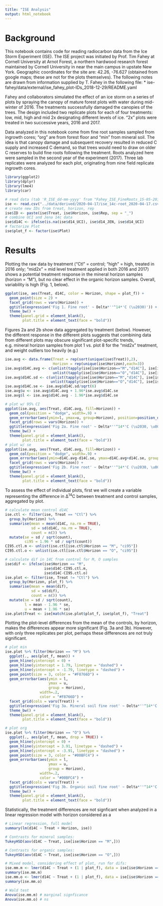 ```yaml
---
title: "ISE Analysis"
output: html_notebook
---
```


# Background
This notebook contains code for reading radiocarbon data from the Ice Storm Experiment (ISE). The ISE project was initiated by Prof. Tim Fahey at Cornell University at Arnot Forest, a northern hardwood research forest maintained by Cornell University in near the main campus in upstate New York. Geographic coordinates for the site are: 42.26, -76.627 (obtained from google maps; these are not for the plots themselves). The following notes are drawn from information supplied by T. Fahey in the following file: 
* ise-fahey/data/external/ise_fahey_plot-IDs_2018-12-29/README.yaml

Fahey and collaborators simulated the effect of an ice storm on a series of plots by spraying the canopy of mature forest plots with water during mid-winter of 2016. The treatments successfully damaged the canopies of the trees. The design included two replicate plots for each of four treatments: low, mid, high and mid 2x designating different levels of ice. “2x” plots were treated in two successive years, 2016 and 2017. 

Data analyzed in this notebook come from fine root samples sampled from ingrowth cores;  “org” are from forest floor and “min” from mineral soil. The idea is that canopy damage and subsequent recovery resulted in reduced C supply and increased C demand, so that trees would need to draw on older C reserves to build fine roots following the treatment. Roots analyzed here were sampled in the second year of the experiment (2017). Three lab replicates were analyzed for each plot, originating from nine field replicate ingrowth cores.

```r
library(ggplot2)
library(dplyr)
library(lme4)
library(car)
```

```r
# read data (tab 'R_ISE_dd-mm-yyyy' from "Fahey_ISE_FineRoots_15-05-2019.xlsx")
ise <- read.csv("../data/derived/2020-04-17/ise_14c-root_2020-04-17.csv")
# create new IDs from treat, horizon, rep
ise$ID <- paste(ise$Treat, ise$Horizon, ise$Rep, sep = "_")
# combine UCI and Jena 14c data
ise$d14C <- ifelse(is.na(ise$d14_UCI), ise$d14_JEN, ise$d14_UCI)
# factorize Plot
ise$plot_f <- factor(ise$Plot)
```

# Results
Plotting the raw data by treatment ("Ctl" = control; "high" = high, treated in 2016 only; "mid2x" = mid level treatment applied in both 2016 and 2017) shows a potential treatment response in the mineral horizon samples (horizon = "M"), but no clear effect in the organic horizon samples. Overall, variability is high (Fig. 1, below).
```r
ggplot(ise, aes(Treat, d14C, color = Horizon, shape = plot_f)) +
  geom_point(size = 2) +
  facet_grid(rows = vars(Horizon)) +
  ggtitle(expression('Fig 1. Fine root' ~ Delta*''^14*'C (\u2030)')) +
  theme_bw() +
  theme(panel.grid = element_blank(),
        plot.title = element_text(face = "bold"))
```

Figures 2a and 2b show data aggregated by treatment (below). However, the different response in the different plots suggests that combining data from different plots may obscure significant plot-specific trends, e.g. mineral horizon samples from plot 1 vs. plot 8 for the "mid2x" treatment, and weight outliers too heavily (e.g.)
```r
ise.avg <- data.frame(Treat = rep(sort(unique(ise$Treat)),2),
                      Horizon = rep(unique(ise$Horizon),each=3))
ise.avg$d14C.avg <- c(unlist(tapply(ise[ise$Horizon=="M","d14C"], ise[ise$Horizon=="M","Treat"], mean)),
                      unlist(tapply(ise[ise$Horizon=="O","d14C"], ise[ise$Horizon=="O","Treat"], mean)))
ise.avg$d14C.sd <- c(unlist(tapply(ise[ise$Horizon=="M","d14C"], ise[ise$Horizon=="M","Treat"], sd)),
                     unlist(tapply(ise[ise$Horizon=="O","d14C"], ise[ise$Horizon=="O","Treat"], sd)))
ise.avg$d14C.se <- ise.avg$d14C.sd/sqrt(6)
ise.avg$u <- ise.avg$d14C.avg + 1.96*ise.avg$d14C.se
ise.avg$l <- ise.avg$d14C.avg - 1.96*ise.avg$d14C.se
```
```r
# plot w/ 95% CI
ggplot(ise.avg, aes(Treat, d14C.avg, fill=Horizon)) +
  geom_col(position = "dodge", width=.9) +
  geom_errorbar(aes(ymin=l, ymax=u, group=Horizon), position=position_dodge(.9), width=.5) +
  facet_grid(rows = vars(Horizon)) +
  ggtitle(expression('Fig 2a. Fine root' ~ Delta*''^14*'C (\u2030, \u00B1 SE)')) +
  theme_bw() +
  theme(panel.grid = element_blank(),
        plot.title = element_text(face = "bold"))
# plot w/ se
ggplot(ise.avg, aes(Treat, d14C.avg, fill=Horizon)) +
  geom_col(position = "dodge", width=.9) +
  geom_errorbar(aes(ymin=d14C.avg-d14C.se, ymax=d14C.avg+d14C.se, group=Horizon), position=position_dodge(.9), width=.5) +
  facet_grid(rows = vars(Horizon)) +
  ggtitle(expression('Fig 2b. Fine root' ~ Delta*''^14*'C (\u2030, \u00B1 95% CI)')) +
  theme_bw() +
  theme(panel.grid = element_blank(),
        plot.title = element_text(face = "bold"))
```

To assess the effect of individual plots, first we will create a variable representing the difference in &#916;^14^C between treatment and control samples, aggregated by plot.

```r
# calculate mean control d14C
ise.ctl <- filter(ise, Treat == "Ctl") %>%
  group_by(Horizon) %>%
  summarise(mean = mean(d14C, na.rm = TRUE),
            sd = sd(d14C, na.rm = TRUE),
            count = n()) %>%
  mutate(se = sd / sqrt(count),
         ci95 = 1.96 * sd / sqrt(count))
CI95.ctl.m <- unlist(ise.ctl[ise.ctl$Horizon == "M", "ci95"])
CI95.ctl.o <- unlist(ise.ctl[ise.ctl$Horizon == "O", "ci95"])

# calculate dif in 14C from control for M, O samples
ise$dif <- ifelse(ise$Horizon == "M", 
                  ise$d14C-CI95.ctl.m, 
                  ise$d14C-CI95.ctl.o)
ise.plot <- filter(ise, Treat != "Ctl") %>%
  group_by(Horizon, plot_f) %>%
  summarise(mean = mean(dif),
            sd = sd(dif),
            count = n()) %>%
  mutate(se = sd / sqrt(count),
         l = mean - 1.96 * se,
         u = mean + 1.96 * se)
ise.plot$Treat <- ise[match(ise.plot$plot_f, ise$plot_f), "Treat"]
```

Plotting the plot-level differences from the mean of the controls, by horizon, makes the differences appear more significant (Fig. 3a and 3b). However, with only three replicates per plot, perhaps these differences are not truly significant. 

```r
# plot min
ise.plot %>% filter(Horizon == "M") %>%
  ggplot(., aes(plot_f, mean)) +
  geom_hline(yintercept = 0) +
  geom_hline(yintercept = 1.79, linetype = "dashed") +
  geom_hline(yintercept = -1.79, linetype = "dashed") +
  geom_point(size = 3, color = "#F8766D") +
  geom_errorbar(aes(ymin = l, 
                    ymax = u, 
                    group = Horizon),
                width=.2,
                color = "#F8766D") +
  facet_grid(cols = vars(Treat)) +
  ggtitle(expression('Fig 3a. Mineral soil fine root' ~ Delta*''^14*'C by plot (\u2030, \u00B1 95% CI)')) +
  theme_bw() +
  theme(panel.grid = element_blank(),
        plot.title = element_text(face = "bold"))

# plot org
ise.plot %>% filter(Horizon == "O") %>%
  ggplot(., aes(plot_f, mean, drop = TRUE)) +
  geom_hline(yintercept = 0) +
  geom_hline(yintercept = 3.91, linetype = "dashed") +
  geom_hline(yintercept = -3.91, linetype = "dashed") +
  geom_point(size = 3, color = "#00BFC4") +
  geom_errorbar(aes(ymin = l, 
                    ymax = u, 
                    group = Horizon),
                width=.2,
                color = "#00BFC4") +
  facet_grid(cols = vars(Treat)) +
  ggtitle(expression('Fig 3b. Organic soil fine root' ~ Delta*''^14*'C by plot (\u2030, \u00B1 95% CI)')) +
  theme_bw() +
  theme(panel.grid = element_blank(),
        plot.title = element_text(face = "bold"))
```

Statistically, the treatment differences are not signficant when analyzed in a linear regression model with horizon considered as a 

```r
# Linear regression, full model
summary(lm(d14C ~ Treat + Horizon, ise))

# Contrasts for mineral samples:
TukeyHSD(aov(d14C ~ Treat, ise[ise$Horizon == "M",]))

# Contrasts for organic samples:
TukeyHSD(aov(d14C ~ Treat, ise[ise$Horizon == "O",]))

# Mixed model, considering effect of plot, run for difs:
ise.mm.m <- lmer(d14C ~ Treat + (1 | plot_f), data = ise[ise$Horizon == "M", ], REML = FALSE)
summary(ise.mm.m)
ise.mm.o <- lmer(d14C ~ Treat + (1 | plot_f), data = ise[ise$Horizon == "O", ], REML = FALSE)
summary(ise.mm.o)

# Wald test
Anova(ise.mm.m) # marginal signficance
Anova(ise.mm.o) # ns
```

